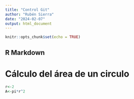 ```yaml
---
title: "Control Git"
author: "Rubén Sierra"
date: "2024-02-07"
output: html_document
---
```


```r
knitr::opts_chunk$set(echo = TRUE)
```

## R Markdown

# Cálculo del área de un circulo
```r
r<-2
A<-pi*r^2
```


